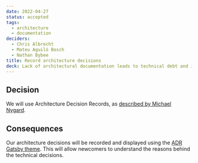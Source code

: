 ```yaml
---
date: 2022-04-27
status: accepted
tags:
  - architecture
  - documentation
deciders:
  - Chris Albrecht
  - Mateu Aguiló Bosch
  - Nathan Bybee
title: Record architecture decisions
deck: Lack of architectural documentation leads to technical debt and inefficiencies when key contributors disengage a project.
---
```


## Decision

We will use Architecture Decision Records, as [described by Michael Nygard](https://thinkrelevance.com/blog/2011/11/15/documenting-architecture-decisions).

## Consequences

Our architecture decisions will be recorded and displayed using the [ADR Gatsby theme](https://www.github.com/Lullabot/gatsby-theme-adr). This will allow newcomers to understand the reasons behind the technical decisions.
